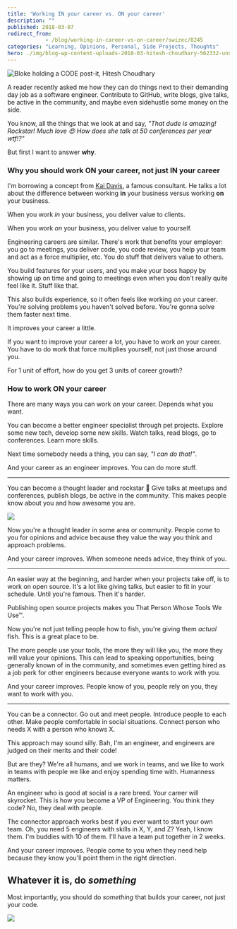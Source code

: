 ```yaml
---
title: 'Working IN your career vs. ON your career'
description: ""
published: 2018-03-07
redirect_from: 
            - /blog/working-in-career-vs-on-career/swizec/8245
categories: "Learning, Opinions, Personal, Side Projects, Thoughts"
hero: ./img/blog-wp-content-uploads-2018-03-hitesh-choudhary-562332-unsplash-1024x683.jpg
---
```


![Bloke holding a CODE post-it, Hitesh Choudhary](./img/blog-wp-content-uploads-2018-03-hitesh-choudhary-562332-unsplash-1024x683.jpg)

A reader recently asked me how they can do things next to their demanding day job as a software engineer. Contribute to GitHub, write blogs, give talks, be active in the community, and maybe even sidehustle some money on the side.

You know, all the things that we look at and say, _"That dude is amazing! Rockstar! Much love 😍 How does she talk at 50 conferences per year wtf!?"_

But first I want to answer **why**.

### Why you should work ON your career, not just IN your career

I'm borrowing a concept from [Kai Davis](https://kaidavis.com/), a famous consultant. He talks a lot about the difference between working **in** your business versus working **on** your business.

When you work _in_ your business, you deliver value to clients.

When you work _on_ your business, you deliver value to yourself.

Engineering careers are similar. There's work that benefits your employer: you go to meetings, you deliver code, you code review, you help your team and act as a force multiplier, etc. You do stuff that delivers value to others.

You build features for your users, and you make your boss happy by showing up on time and going to meetings even when you don't really quite feel like it. Stuff like that.

This also builds experience, so it often feels like working _on_ your career. You're solving problems you haven't solved before. You're gonna solve them faster next time.

It improves your career a little.

If you want to improve your career a lot, you have to work _on_ your career. You have to do work that force multiplies yourself, not just those around you.

For 1 unit of effort, how do you get 3 units of career growth?

### How to work ON your career

There are many ways you can work _on_ your career. Depends what you want.

You can become a better engineer specialist through pet projects. Explore some new tech, develop some new skills. Watch talks, read blogs, go to conferences. Learn more skills.

Next time somebody needs a thing, you can say, _"I can do that!"_.

And your career as an engineer improves. You can do more stuff.

* * *

You can become a thought leader and rockstar 🤘 Give talks at meetups and conferences, publish blogs, be active in the community. This makes people know about you and how awesome you are.

[![](./img/max-1600-0t__Nj5wNw8YSYzKp.jpg)](https://medium.com/@swizec/how-to-get-lucky-263c1808f66a)

Now you're a thought leader in some area or community. People come to you for opinions and advice because they value the way you think and approach problems.

And your career improves. When someone needs advice, they think of you.

* * *

An easier way at the beginning, and harder when your projects take off, is to work on open source. It's a lot like giving talks, but easier to fit in your schedule. Until you're famous. Then it's harder.

Publishing open source projects makes you That Person Whose Tools We Use™.

Now you're not just telling people how to fish, you're giving them _actual_ fish. This is a great place to be.

The more people use your tools, the more they will like you, the more they will value your opinions. This can lead to speaking opportunities, being generally known of in the community, and sometimes even getting hired as a job perk for other engineers because everyone wants to work with you.

And your career improves. People know of you, people rely on you, they want to work with you.

* * *

You can be a connector. Go out and meet people. Introduce people to each other. Make people comfortable in social situations. Connect person who needs X with a person who knows X.

This approach may sound silly. Bah, I'm an engineer, and engineers are judged on their merits and their code!

But are they? We're all humans, and we work in teams, and we like to work in teams with people we like and enjoy spending time with. Humanness matters.

An engineer who is good at social is a rare breed. Your career will skyrocket. This is how you become a VP of Engineering. You think they code? No, they deal with people.

The connector approach works best if you ever want to start your own team. Oh, you need 5 engineers with skills in X, Y, and Z? Yeah, I know them. I'm buddies with 10 of them. I'll have a team put together in 2 weeks.

And your career improves. People come to you when they need help because they know you'll point them in the right direction.

## Whatever it is, do _something_

Most importantly, you should do _something_ that builds your career, not just your code.

![](./img/media-u0v3z2iQLxyHC-giphy.gif)
